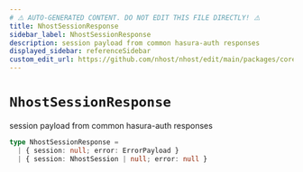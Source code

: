 ```yaml
---
# ⚠️ AUTO-GENERATED CONTENT. DO NOT EDIT THIS FILE DIRECTLY! ⚠️
title: NhostSessionResponse
sidebar_label: NhostSessionResponse
description: session payload from common hasura-auth responses
displayed_sidebar: referenceSidebar
custom_edit_url: https://github.com/nhost/nhost/edit/main/packages/core/src/types.ts#L226
---
```


# `NhostSessionResponse`

session payload from common hasura-auth responses

```ts
type NhostSessionResponse =
  | { session: null; error: ErrorPayload }
  | { session: NhostSession | null; error: null }
```
